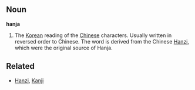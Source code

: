 ==Noun==
'''hanja'''

#The [[Korean]] reading of the [[Chinese]] characters.  Usually written in reversed order to Chinese.  The word is derived from the Chinese [[Hanzi]], which were the original source of Hanja.

==Related==
*[[Hanzi]], [[Kanji]]